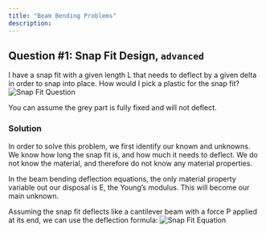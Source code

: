 ```yaml
---
title: "Beam Bending Problems"
description:
---
```

## Question #1: Snap Fit Design, `advanced`

I have a snap fit with a given length L that needs to deflect by a given delta in order to snap into place. How would I pick a plastic for the snap fit?
![Snap Fit Question](/images/snap_fit_question.png)


You can assume the grey part is fully fixed and will not deflect.

### **Solution**

In order to solve this problem, we first identify our known and unknowns. We know how long the snap fit is, and how much it needs to deflect. We do not know the material, and therefore do not know any material properties.

In the beam bending deflection equations, the only material property variable out our disposal is E, the Young’s modulus. This will become our main unknown.

Assuming the snap fit deflects like a cantilever beam with a force P applied at its end, we can use the deflection formula:
![Snap Fit Equation](/images/snap_fit_equation.png)
